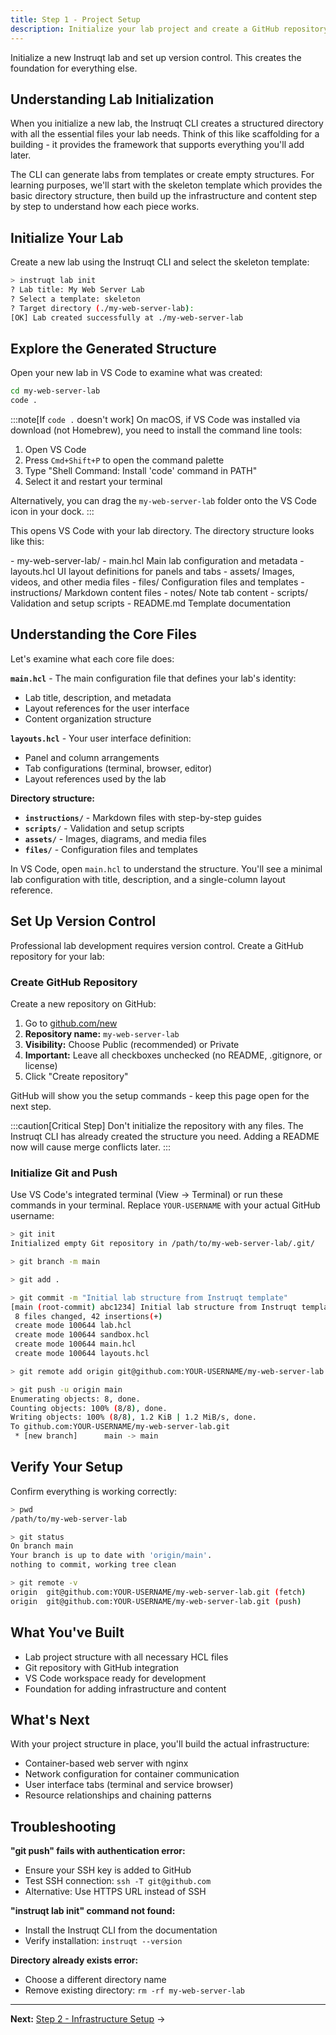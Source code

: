 ```yaml
---
title: Step 1 - Project Setup
description: Initialize your lab project and create a GitHub repository
---
```



Initialize a new Instruqt lab and set up version control. This creates the foundation for everything else.

## Understanding Lab Initialization

When you initialize a new lab, the Instruqt CLI creates a structured directory with all the essential files your lab needs. Think of this like scaffolding for a building - it provides the framework that supports everything you'll add later.

The CLI can generate labs from templates or create empty structures. For learning purposes, we'll start with the skeleton template which provides the basic directory structure, then build up the infrastructure and content step by step to understand how each piece works.

## Initialize Your Lab

Create a new lab using the Instruqt CLI and select the skeleton template:

```bash withOutput title="Initialize Lab from Skeleton Template"
> instruqt lab init
? Lab title: My Web Server Lab
? Select a template: skeleton
? Target directory (./my-web-server-lab): 
[OK] Lab created successfully at ./my-web-server-lab
```

## Explore the Generated Structure

Open your new lab in VS Code to examine what was created:

```bash
cd my-web-server-lab
code .
```

:::note[If `code .` doesn't work]
On macOS, if VS Code was installed via download (not Homebrew), you need to install the command line tools:
1. Open VS Code
2. Press `Cmd+Shift+P` to open the command palette
3. Type "Shell Command: Install 'code' command in PATH"
4. Select it and restart your terminal

Alternatively, you can drag the `my-web-server-lab` folder onto the VS Code icon in your dock.
:::

This opens VS Code with your lab directory. The directory structure looks like this:

<FileTree>
- my-web-server-lab/
  - main.hcl Main lab configuration and metadata
  - layouts.hcl UI layout definitions for panels and tabs
  - assets/ Images, videos, and other media files
  - files/ Configuration files and templates
  - instructions/ Markdown content files
  - notes/ Note tab content
  - scripts/ Validation and setup scripts
  - README.md Template documentation
</FileTree>

## Understanding the Core Files

Let's examine what each core file does:

**`main.hcl`** - The main configuration file that defines your lab's identity:
- Lab title, description, and metadata
- Layout references for the user interface
- Content organization structure

**`layouts.hcl`** - Your user interface definition:
- Panel and column arrangements
- Tab configurations (terminal, browser, editor)
- Layout references used by the lab

**Directory structure:**
- **`instructions/`** - Markdown files with step-by-step guides
- **`scripts/`** - Validation and setup scripts
- **`assets/`** - Images, diagrams, and media files
- **`files/`** - Configuration files and templates

In VS Code, open `main.hcl` to understand the structure. You'll see a minimal lab configuration with title, description, and a single-column layout reference.

## Set Up Version Control

Professional lab development requires version control. Create a GitHub repository for your lab:

### Create GitHub Repository

Create a new repository on GitHub:

1. Go to [github.com/new](https://github.com/new)
2. **Repository name:** `my-web-server-lab`
3. **Visibility:** Choose Public (recommended) or Private
4. **Important:** Leave all checkboxes unchecked (no README, .gitignore, or license)
5. Click "Create repository"

GitHub will show you the setup commands - keep this page open for the next step.

:::caution[Critical Step]
Don't initialize the repository with any files. The Instruqt CLI has already created the structure you need. Adding a README now will cause merge conflicts later.
:::

### Initialize Git and Push

Use VS Code's integrated terminal (View → Terminal) or run these commands in your terminal. Replace `YOUR-USERNAME` with your actual GitHub username:

```bash withOutput
> git init
Initialized empty Git repository in /path/to/my-web-server-lab/.git/
```

```bash withOutput
> git branch -m main
```

```bash withOutput
> git add .
```

```bash withOutput
> git commit -m "Initial lab structure from Instruqt template"
[main (root-commit) abc1234] Initial lab structure from Instruqt template
 8 files changed, 42 insertions(+)
 create mode 100644 lab.hcl
 create mode 100644 sandbox.hcl
 create mode 100644 main.hcl
 create mode 100644 layouts.hcl
```

```bash withOutput
> git remote add origin git@github.com:YOUR-USERNAME/my-web-server-lab.git
```

```bash withOutput
> git push -u origin main
Enumerating objects: 8, done.
Counting objects: 100% (8/8), done.
Writing objects: 100% (8/8), 1.2 KiB | 1.2 MiB/s, done.
To github.com:YOUR-USERNAME/my-web-server-lab.git
 * [new branch]      main -> main
```

## Verify Your Setup

Confirm everything is working correctly:

```bash withOutput
> pwd
/path/to/my-web-server-lab
```

```bash withOutput
> git status
On branch main
Your branch is up to date with 'origin/main'.
nothing to commit, working tree clean
```

```bash withOutput
> git remote -v
origin  git@github.com:YOUR-USERNAME/my-web-server-lab.git (fetch)
origin  git@github.com:YOUR-USERNAME/my-web-server-lab.git (push)
```

## What You've Built

- Lab project structure with all necessary HCL files
- Git repository with GitHub integration
- VS Code workspace ready for development
- Foundation for adding infrastructure and content

## What's Next

With your project structure in place, you'll build the actual infrastructure:

- Container-based web server with nginx
- Network configuration for container communication
- User interface tabs (terminal and service browser)
- Resource relationships and chaining patterns

## Troubleshooting

**"git push" fails with authentication error:**
- Ensure your SSH key is added to GitHub
- Test SSH connection: `ssh -T git@github.com`
- Alternative: Use HTTPS URL instead of SSH

**"instruqt lab init" command not found:**
- Install the Instruqt CLI from the documentation
- Verify installation: `instruqt --version`

**Directory already exists error:**
- Choose a different directory name
- Remove existing directory: `rm -rf my-web-server-lab`

---

**Next:** [Step 2 - Infrastructure Setup](./infrastructure) →